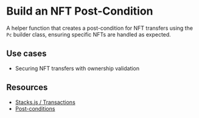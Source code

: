 # Build an NFT Post-Condition

A helper function that creates a post-condition for NFT transfers using the `Pc` builder class, ensuring specific NFTs are handled as expected.

## Use cases

- Securing NFT transfers with ownership validation

## Resources

- [Stacks.js / Transactions](/stacks/stacks.js/packages/transactions)
- [Post-conditions](/stacks/stacks.js/guides/post-conditions)